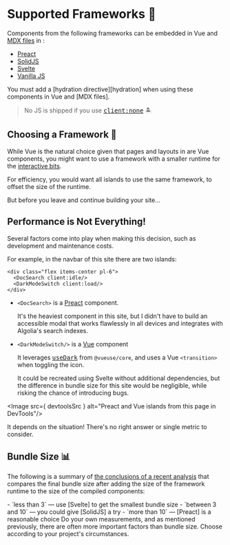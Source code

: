[hydration]: /guide/hydration
[client:none]: /guide/hydration#clientnone
[mdx files]: /guide/markdown

[Vue]: /config/plugins#vitejsplugin-vue
[Preact]: /config/plugins#preactpreset-vite
[SolidJS]: /config/plugins#vite-plugin-solid
[Svelte]: /config/plugins#sveltejsvite-plugin-svelte
[vanilla JS]: /guide/client-scripts#vanilla-components

[useDark]: https://vueuse.org/core/usedark/

[size comparison]: https://dev.to/this-is-learning/javascript-framework-todomvc-size-comparison-504f

# Supported Frameworks 🧱

Components from the following frameworks can be embedded in Vue and [MDX files] in <Iles/>:

- [Preact]
- [SolidJS]
- [Svelte]
- [Vanilla JS]

<Tip warn>
You must add a [hydration directive][hydration] when using these components in Vue and [MDX files].
</Tip>

> No JS is shipped if you use <kbd>[client:none]</kbd> 🏝

## Choosing a Framework 🤔

While Vue is the natural choice given that pages and layouts in <Iles/> are Vue components,
you might want to use a framework with a smaller runtime for the [interactive bits][hydration].

For efficiency, you would want all islands to use the same framework, to offset
the size of the runtime.

But before you leave and continue building your site…

## Performance is Not Everything!

Several factors come into play when making this decision, such as development and maintenance costs.

For example, in the navbar of this site there are two islands:

```vue
<div class="flex items-center pl-6">
  <DocSearch client:idle/>
  <DarkModeSwitch client:load/>
</div>
```

- `<DocSearch>` is a [Preact] component.

  It's the heaviest component in this site, but I didn't have to build an accessible modal that works flawlessly in all devices and integrates with Algolia's search indexes.

- `<DarkModeSwitch/>` is a [Vue] component

  It leverages <kbd>[useDark]</kbd> from `@vueuse/core`, and uses a Vue `<transition>` when toggling the icon.

  It could be recreated using Svelte without additional dependencies, but the
  difference in bundle size for this site would be negligible, while risking the
  chance of introducing bugs.


<Image src={ devtoolsSrc } alt="Preact and Vue islands from this page in DevTools"/>

<Tip title="Which framework should you choose?">
It depends on the situation! There's no right answer or single metric to consider.
</Tip>

## Bundle Size 📊

The following is a summary of [the conclusions of a recent analysis][size comparison] that compares the final bundle size after adding the size of the framework runtime to the size of the compiled components:

<Tip title="If the amount of interactive components per page is">
- `less than 3` — use [Svelte] to get the smallest bundle size
- `between 3 and 10` — you could give [SolidJS] a try
- `more than 10` — [Preact] is a reasonable choice
</Tip>

<Tip title="But that's just what one benchmark concluded!" warn>
Do your own measurements, and as mentioned previously, there are
often more important factors than bundle size. Choose according to your project's
circumstances.
</Tip>
